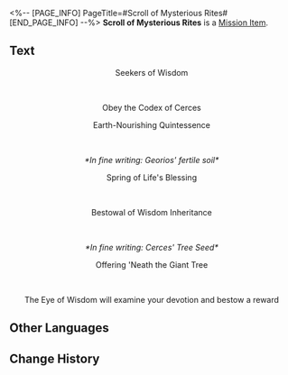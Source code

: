 <%-- [PAGE_INFO]
PageTitle=#Scroll of Mysterious Rites#
[END_PAGE_INFO] --%>
{{Item Infobox
|id          = 140549
|image       = Item Penacony Readable 1.png{{subst:void|<!--$UPLOAD:<<SpriteOutput/ItemFigures/190016.png>-<Item Penacony Readable 1.png>-<Item Icons>>-->}}
|type        = Mission Item
|invCategory = Missions
|rarity      = 3
|effect      = 
|description = A tattered scroll detailing the steps of an ancient, mysterious ritual, with annotations from an unknown person.
}}
{{Description|''"Who knows what this might summon..."''}}
'''Scroll of Mysterious Rites''' is a [[Mission Item]].

==Text==
<div align="center">{{Color|Keyword|Scroll of Mysterious Rites}}</div>
<div align="center">Seekers of Wisdom</div><br /><div align="center">Obey the Codex of Cerces</div>

<div align="center">Earth-Nourishing Quintessence</div><br /><div align="center">''*In fine writing: Georios' fertile soil*''</div>

<div align="center">Spring of Life's Blessing</div><br /><div align="center">''{{Color|keyword|nobold=1|*In fine writing: Phagousa's sacred philter*}}''</div>

<div align="center">Bestowal of Wisdom Inheritance</div><br /><div align="center">''*In fine writing: Cerces' Tree Seed*''</div>

<div align="center">Offering 'Neath the Giant Tree</div><br /><div align="center">The Eye of Wisdom will examine your devotion and bestow a reward</div>



==Other Languages==
{{Other Languages
|en   = Scroll of Mysterious Rites
|zhs  = 记载着神秘仪式的卷轴
|zht  = 記載著神秘儀式的卷軸
|ja   = 神秘的な儀式が記された書物
|ko   = 신비로운 의식이 기록된 문헌
|es   = Escrito de un ritual misterioso
|fr   = Parchemin rituel mystérieux
|ru   = Свиток о таинственных обрядах
|th   = ม้วนคัมภีร์พิธีกรรมลึกลับ
|vi   = Cuộn Sách Ghi Chép Nghi Thức Thần Bí
|de   = Schriftrolle mit geheimnisvollen Ritualen
|id   = Gulungan yang Mencatat Ritual Misterius
|pt   = Pergaminho de Ritos Misteriosos
}}

==Change History==
{{Change History|3.0}}